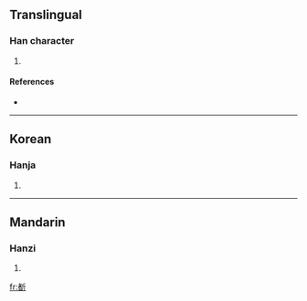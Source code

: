 ==Translingual==

===Han character===
{{Han char|rn=69|rad=斤|as=09|sn=13|four=|canj=十日竹一中 (JAHML)}}

# {{defn|Han|sort=斤09}}

====References====
* {{Han ref|kx=0480.120|dkj=13573|hdz=32026.130|uh=65B1|ud=26033}}

----

==Korean==

===Hanja===
{{ko-hanja|hangeul=작|eumhun=|rv=jak|mr=chak|y=cak}}

# {{defn|Korean|sort=斤09}}

----

==Mandarin==

===Hanzi===
{{cmn-hanzi|pin=[[zhuó]] ([[zhuo2]])|wg=cho<sup>2</sup>}}

# {{defn|Mandarin|sort=斤09}}

[[fr:斱]]